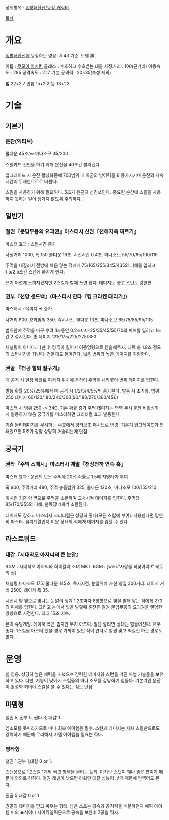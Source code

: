 상위항목 : [[동방쇄환전/등장 캐릭터]]

[[목차]]
= 개요 =

[[동방쇄환전]]에 등장하는 영웅. A.43 기준. 모델 無.

이름 : [[쿠모이 이치린]]
클래스 : 수호하고 수호받는 대륜
사정거리 : 100(근거리)
이동속도 : 285
공격속도 : 2.17
기본 공격력 : 20~35(속성 제외)

'''힘''' 22+2.7
민첩 15+2
지능 13+1.3

= 기술 =

== 기본기 ==

=== 운잔(액티브) ===

쿨다운 45초/∞ 마나소모 35/200

스펠카드 선언을 하기 위해 운잔을 40초간 불러낸다.

업그레이드 시 운잔 활성화중에 700범위 내 아군의 방어력을 8 증가시키며 운잔의 지속시간이 무제한으로로 바뀐다.

스킬을 사용하기 위해 필요하다. 5초가 은근히 신경쓰인다. 중요한 순간에 스킬을 사용하지 못하는 일이 생기지 않도록 주의하자.

== 일반기 ==

=== 철권『문답무용의 요괴권』마스터시 신권『천해지옥 찌르기』 ===

마스터 효과 : 스턴시간 증가

사정거리 1000, 폭 150 쿨다운 16초. 시전시간 0.4초. 마나소모 55/70/85/100/115 

주먹을 내질러서 전방에 처음 닿는 적에게 75/165/255/345/435의 피해를 입히고, 1.5/2.5초간 스턴에 빠지게 한다.

쓰기 어렵게 느껴지겠지만 2스킬과 함께 쓰면 쉽다. 데미지도 좋고 스턴도 강한편.


=== 권부『천망 샌드백』(마스터시 연타『킹 크라켄 때리기』) ===

마스터시 : 데미지 폭 증가.

사거리 800. 효과범위 350. 즉시시전. 쿨다운 13초. 마나소모 65/75/85/95/105

범위안에 주먹을 마구 뿌려 1초동안 0.2초마다 25/35/45/55/70의 피해를 입히고 1초간 기절시킨다. 총 데미지 125/175/225/275/350

채널링이 아니다. 다만 후 경직이 길어서 이동명령으로 캔슬해주자. 대략 총 1.8초 정도의 스턴시간을 지닌다. 건물에도 들어간다. 넓은 범위와 높은 데미지를 자랑한다. 


=== 권골 『천공 철퇴 떨구기』 ===
매 공격 시 일정 확률로 피격자 위치에 운잔이 주먹을 내려꽃아 범위 데미지를 입힌다.

발동 확률 20%/25%에서 매 공격 시 1/2/3/4/5%씩 증가한다. 발동 시 초기화.
범위 250 데미지 60/120/180/240/300(90/180/270/360/450)

마스터 시 범위 250 -> 340, 기본 확률 증가
주먹 데미지는 면역 무시
운잔 비활성화 시 발동하지 않음
궁극기를 마스터하면 크리티컬 효과 발동한다


기존 물리데미지를 무시하는 수호에서 평타보조 패시브로 변경. 기본기 업그레이드가 안돼있으면 5초가 정말 상당히 거슬리는게 단점.

== 궁극기 ==

=== 권타『주먹 스매시』마스터시 궤멸『천상천하 연속 훅』 ===

마스터 효과 : 운잔의 모든 주먹에 20% 확률로 1.5배 치명타가 부여

폭 900, 주먹거리 480, 주먹 충돌범위 325, 쿨다운 120초, 마나소모 100/155/210

이치린 기준 양 옆으로 주먹을 소환하여 교차시켜 데미지를 입힌다. 주먹당 85/170/255의 피해. 한쪽당 4개씩 소환된다.

데미지도 강하고 마스터시 크리티컬은 상당히 좋다(모든 스킬에 부여). 사용한다면 당연히 마스터. 물리계열인지 이뮨 상태의 적에게 데미지를 입힐 수 있다.

== 라스트워드 ==

=== 대갈『시대착오 아저씨의 큰 눈알』 ===

BGM : 시대착오 아저씨와 하이칼라 소녀
MK II BGM : [wiki:"사랑을 되찾아라!!" 북두의 권]

채널링,마나소모 175. 쿨다운 145초, 즉시시전. 눈알위치 자신 양옆 300거리. 레이저 거리 2500, 레이저 폭 35.

시전시 양 옆으로 빛나는 눈알이 생겨 1.2초마다 8방향으로 빛을 발해 닿는 적에게 270의 피해를 입힌다. 그리고 눈에서 빛을 발할때 운잔은 철권 문답무용의 요괴권을 랜덤한 방향으로 시전한다. 최대 15초 지속.

본격 슈팅게임. 레이저 폭은 좁지만 무지 아프다. 일단 깔리면 상대는 힘들어진다. 매우 좋다. 1스킬을 마스터 했을 경우 가까이 있던 적이 연타로 철권 맞고 떡실신 하는 경우도 많다.

= 운영 =
힘 영웅. 상당히 높은 체력을 지녔으며 강력한 데미지와 스턴을 가진 마법 기술들을 보유하고 있다. 다만, 지능이 낮아서 스킬들의 마나 소모를 감당하기 힘들다. 기본기인 운잔이 활성화 되어야 스킬을 쓸 수 있다는 점도 단점. 

== 마뎀형 ==
철권 5, 권부 5, 권타 3, 대갈 1.

엠소모를 못따라가므로 마나 회복 아이템은 필수. 스턴과 데미지는 자체 스킬만으로도 강력하기 때문에 무리해서 마뎀 아이템을 필요는 적다. 

=== 평타형 ===
철권 1,권부 1,대갈 0 or 1.

스턴용으로 1,2스킬 1개씩 찍고 평뎀을 올리는 트리. 이치린 스탯이 꽤나 좋은 편이기 때문에 의외로 강하다. 철권 레벨이 낮으면 라워인 대갈 성능이 낮기 때문에 안찍어도 된다.

권골 5 대갈 0 or 1 

권골의 데미지를 믿고 싸우는 형태. 남은 스포는 공속과 공격력을 배분하던지 에픽 아이템 피의 표식이나 사이킥델릭문으로 공속을 보완후 7공을 찍자. 

